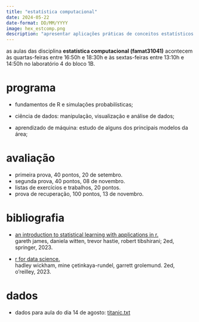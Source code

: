 ```yaml
---
title: "estatística computacional"
date: 2024-05-22
date-format: DD/MM/YYYY
image: hex_estcomp.png
description: "apresentar aplicações práticas de conceitos estatísticos que são fundamentais para a ciência de dados e para o aprendizado de máquina; o curso terá foco na linguagem de computação estatística R."
---
```


as aulas das disciplina **estatística computacional (famat31041)** acontecem às quartas-feiras entre 16:50h e 18:30h e às sextas-feiras entre 13:10h e 14:50h no laboratório 4 do bloco 1B.


# programa

-   fundamentos de R e simulações probabilísticas;

-   ciência de dados: manipulação, visualização e análise de dados;

-   aprendizado de máquina: estudo de alguns dos principais modelos da área;

# avaliação

- primeira prova, 40 pontos, 20 de setembro.
- segunda prova, 40 pontos, 08 de novembro.
- listas de exercícios e trabalhos, 20 pontos.
- prova de recuperação, 100 pontos, 13 de novembro.

# bibliografia

-   [an introduction to statistical learning with applications in r.](https://hastie.su.domains/ISLR2/ISLRv2_corrected_June_2023.pdf)<br />
gareth james, daniela witten, trevor hastie, robert tibshirani; 2ed, springer, 2023.

- [r for data science.](https://r4ds.hadley.nz/)<br />
hadley wickham, mine çetinkaya-rundel, garrett grolemund. 2ed, o'reilley, 2023.

# dados

- dados para aula do dia 14 de agosto: [titanic.txt](https://drive.google.com/file/d/1m4hXnqKa5ryyRqs-ZfoVyZVzuP8nzKxd/view?usp=sharing)